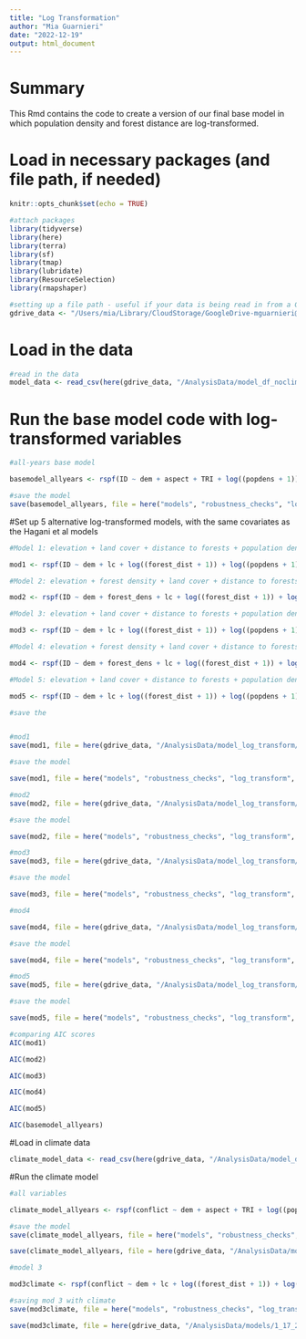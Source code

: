 ```yaml
---
title: "Log Transformation"
author: "Mia Guarnieri"
date: "2022-12-19"
output: html_document
---
```


# Summary

This Rmd contains the code to create a version of our final base model in which population density and forest distance are log-transformed. 

# Load in necessary packages (and file path, if needed)

```r
knitr::opts_chunk$set(echo = TRUE)

#attach packages
library(tidyverse)
library(here)
library(terra)
library(sf)
library(tmap)
library(lubridate)
library(ResourceSelection)
library(rmapshaper)

#setting up a file path - useful if your data is being read in from a Google Drive, your desktop, or somewhere other than your designated working directory
gdrive_data <- "/Users/mia/Library/CloudStorage/GoogleDrive-mguarnieri@ucsb.edu/Shared drives/Black_Bear_Aware/gdrive_data"
```

# Load in the data

```r
#read in the data
model_data <- read_csv(here(gdrive_data, "/AnalysisData/model_df_noclimate/12_13_2022/model_data_allyears.csv"))
```


# Run the base model code with log-transformed variables

```r

#all-years base model

basemodel_allyears <- rspf(ID ~ dem + aspect + TRI + log((popdens + 1)) + lc + road_dens + road_dist + streams_dist + urban_dist + rec_dist + log((forest_dist + 1)) + forest_dens, family = "binomial", m = 0, B = 1000, data = model_data)
```


```r
#save the model
save(basemodel_allyears, file = here("models", "robustness_checks", "log_transform", "basemodel_allyears_log.rds"))

```

#Set up 5 alternative log-transformed models, with the same covariates as the Hagani et al models

```r

#Model 1: elevation + land cover + distance to forests + population density + distance to recreational areas+ road density + distance to urban areas

mod1 <- rspf(ID ~ dem + lc + log((forest_dist + 1)) + log((popdens + 1)) + rec_dist + road_dens + urban_dist, family = "binomial", m = 0, B = 1000, data = model_data)

#Model 2: elevation + forest density + land cover + distance to forests + population density + distance to recreational areas + road density + distance to urban areas

mod2 <- rspf(ID ~ dem + forest_dens + lc + log((forest_dist + 1)) + log((popdens + 1)) + rec_dist + road_dens + urban_dist, family = "binomial", m = 0, B = 1000, data = model_data)

#Model 3: elevation + land cover + distance to forests + population density + distance to recreational areas + distance to streams + terrain ruggedness + distance to urban areas

mod3 <- rspf(ID ~ dem + lc + log((forest_dist + 1)) + log((popdens + 1)) + rec_dist + streams_dist + TRI + urban_dist, family = "binomial", m = 0, B = 1000, data = model_data)

#Model 4: elevation + forest density + land cover + distance to forests + population density + distance to recreational areas + distance to streams + distance to urban areas

mod4 <- rspf(ID ~ dem + forest_dens + lc + log((forest_dist + 1)) + log((popdens + 1)) + rec_dist + streams_dist + urban_dist, family = "binomial", m = 0, B = 1000, data = model_data)

#Model 5: elevation + land cover + distance to forests + population density + distance to streams + terrain ruggedness + distance to urban areas

mod5 <- rspf(ID ~ dem + lc + log((forest_dist + 1)) + log((popdens + 1)) + streams_dist + TRI + urban_dist, family = "binomial", m = 0, B = 1000, data = model_data)
```


```r
#save the 


#mod1
save(mod1, file = here(gdrive_data, "/AnalysisData/model_log_transform/noclimate/mod1_log.rds"))

#save the model

save(mod1, file = here("models", "robustness_checks", "log_transform", "mod1_log.rds"))

#mod2
save(mod2, file = here(gdrive_data, "/AnalysisData/model_log_transform/noclimate/mod2_log.rds"))

#save the model

save(mod2, file = here("models", "robustness_checks", "log_transform", "mod2_log.rds"))

#mod3
save(mod3, file = here(gdrive_data, "/AnalysisData/model_log_transform/noclimate/mod3_log.rds"))

#save the model

save(mod3, file = here("models", "robustness_checks", "log_transform", "mod3_log.rds"))

#mod4

save(mod4, file = here(gdrive_data, "/AnalysisData/model_log_transform/noclimate/mod4_log.rds"))

#save the model

save(mod4, file = here("models", "robustness_checks", "log_transform", "mod4_log.rds"))

#mod5
save(mod5, file = here(gdrive_data, "/AnalysisData/model_log_transform/noclimate/mod5_log.rds"))

#save the model

save(mod5, file = here("models", "robustness_checks", "log_transform", "mod5_log.rds"))

```

```r
#comparing AIC scores
AIC(mod1)

AIC(mod2)

AIC(mod3)

AIC(mod4)

AIC(mod5)

AIC(basemodel_allyears)

```

#Load in climate data

```r
climate_model_data <- read_csv(here(gdrive_data, "/AnalysisData/model_df_climate/12_9_2022/climate_model_data_allyears.csv"))
```


#Run the climate model

```r
#all variables

climate_model_allyears <- rspf(conflict ~ dem + aspect + TRI + log((popdens + 1)) + lc + road_dens + road_dist + streams_dist + urban_dist + rec_dist + log((forest_dist + 1)) + forest_dens + dist_fire_1yr + dist_fire_23yrs + dist_fire_45yrs + drought, family = "binomial", m = 0, B = 1000, data = climate_model_data)

#save the model 
save(climate_model_allyears, file = here("models", "robustness_checks", "log_transform", "climatemodel_allyears_log.rds"))

save(climate_model_allyears, file = here(gdrive_data, "/AnalysisData/models/1_17_2023/climatemodel_allyears_log.rds"))

#model 3

mod3climate <- rspf(conflict ~ dem + lc + log((forest_dist + 1)) + log((popdens + 1)) + rec_dist + streams_dist + TRI + urban_dist + dist_fire_1yr + dist_fire_23yrs + dist_fire_45yrs + drought, family = "binomial", m = 0, B = 1000, data = climate_model_data)

#saving mod 3 with climate 
save(mod3climate, file = here("models", "robustness_checks", "log_transform", "mod3climate_log.rds"))

save(mod3climate, file = here(gdrive_data, "/AnalysisData/models/1_17_2023/mod3climate_log.rds"))

```

